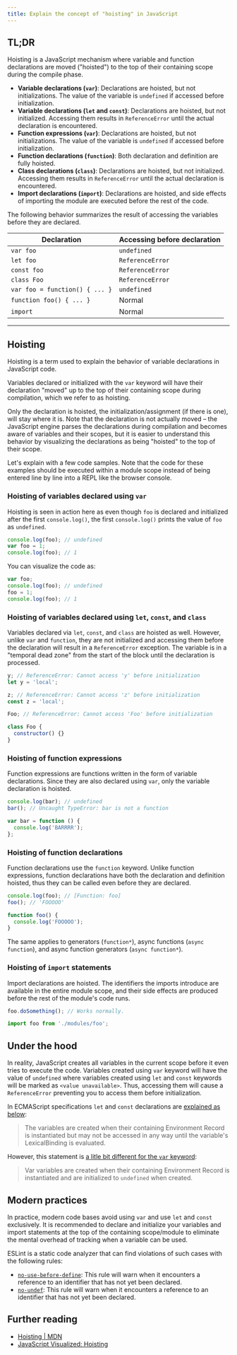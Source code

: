 ```yaml
---
title: Explain the concept of "hoisting" in JavaScript
---
```


## TL;DR

Hoisting is a JavaScript mechanism where variable and function declarations are moved ("hoisted") to the top of their containing scope during the compile phase.

- **Variable declarations (`var`)**: Declarations are hoisted, but not initializations. The value of the variable is `undefined` if accessed before initialization.
- **Variable declarations (`let` and `const`)**: Declarations are hoisted, but not initialized. Accessing them results in `ReferenceError` until the actual declaration is encountered.
- **Function expressions (`var`)**: Declarations are hoisted, but not initializations. The value of the variable is `undefined` if accessed before initialization.
- **Function declarations (`function`)**: Both declaration and definition are fully hoisted.
- **Class declarations (`class`)**: Declarations are hoisted, but not initialized. Accessing them results in `ReferenceError` until the actual declaration is encountered.
- **Import declarations (`import`)**: Declarations are hoisted, and side effects of importing the module are executed before the rest of the code.

The following behavior summarizes the result of accessing the variables before they are declared.

| Declaration                    | Accessing before declaration |
| ------------------------------ | ---------------------------- |
| `var foo`                      | `undefined`                  |
| `let foo`                      | `ReferenceError`             |
| `const foo`                    | `ReferenceError`             |
| `class Foo`                    | `ReferenceError`             |
| `var foo = function() { ... }` | `undefined`                  |
| `function foo() { ... }`       | Normal                       |
| `import`                       | Normal                       |

---

## Hoisting

Hoisting is a term used to explain the behavior of variable declarations in JavaScript code. 

Variables declared or initialized with the `var` keyword will have their declaration "moved" up to the top of their containing scope during compilation, which we refer to as hoisting.

Only the declaration is hoisted, the initialization/assignment (if there is one), will stay where it is. Note that the declaration is not actually moved – the JavaScript engine parses the declarations during compilation and becomes aware of variables and their scopes, but it is easier to understand this behavior by visualizing the declarations as being "hoisted" to the top of their scope.

Let's explain with a few code samples. Note that the code for these examples should be executed within a module scope instead of being entered line by line into a REPL like the browser console.

### Hoisting of variables declared using `var`

Hoisting is seen in action here as even though `foo` is declared and initialized after the first `console.log()`, the first `console.log()` prints the value of `foo` as `undefined`.

```js
console.log(foo); // undefined
var foo = 1;
console.log(foo); // 1
```

You can visualize the code as:

```js
var foo;
console.log(foo); // undefined
foo = 1;
console.log(foo); // 1
```

### Hoisting of variables declared using `let`, `const`, and `class`

Variables declared via `let`, `const`, and `class` are hoisted as well. However, unlike `var` and `function`, they are not initialized and accessing them before the declaration will result in a `ReferenceError` exception. The variable is in a "temporal dead zone" from the start of the block until the declaration is processed.

```js
y; // ReferenceError: Cannot access 'y' before initialization
let y = 'local';
```

```js
z; // ReferenceError: Cannot access 'z' before initialization
const z = 'local';
```

```js
Foo; // ReferenceError: Cannot access 'Foo' before initialization

class Foo {
  constructor() {}
}
```

### Hoisting of function expressions

Function expressions are functions written in the form of variable declarations. Since they are also declared using `var`, only the variable declaration is hoisted.

```js
console.log(bar); // undefined
bar(); // Uncaught TypeError: bar is not a function

var bar = function () {
  console.log('BARRRR');
};
```

### Hoisting of function declarations

Function declarations use the `function` keyword. Unlike function expressions, function declarations have both the declaration and definition hoisted, thus they can be called even before they are declared.

```js
console.log(foo); // [Function: foo]
foo(); // 'FOOOOO'

function foo() {
  console.log('FOOOOO');
}
```

The same applies to generators (`function*`), async functions (`async function`), and async function generators (`async function*`).

### Hoisting of `import` statements

Import declarations are hoisted. The identifiers the imports introduce are available in the entire module scope, and their side effects are produced before the rest of the module's code runs.

```js
foo.doSomething(); // Works normally.

import foo from './modules/foo';
```

## Under the hood

In reality, JavaScript creates all variables in the current scope before it even tries to execute the code. Variables created using `var` keyword will have the value of `undefined` where variables created using `let` and `const` keywords will be marked as `<value unavailable>`. Thus, accessing them will cause a `ReferenceError` preventing you to access them before initialization.

In ECMAScript specifications `let` and `const` declarations are [explained as below](https://tc39.es/ecma262/#sec-let-and-const-declarations):

> The variables are created when their containing Environment Record is instantiated but may not be accessed in any way until the variable's LexicalBinding is evaluated.

However, this statement is [a litle bit different for the `var` keyword](https://tc39.es/ecma262/#sec-variable-statement):

> Var variables are created when their containing Environment Record is instantiated and are initialized to `undefined` when created.

## Modern practices

In practice, modern code bases avoid using `var` and use `let` and `const` exclusively. It is recommended to declare and initialize your variables and import statements at the top of the containing scope/module to eliminate the mental overhead of tracking when a variable can be used.

ESLint is a static code analyzer that can find violations of such cases with the following rules:

- [`no-use-before-define`](https://eslint.org/docs/latest/rules/no-use-before-define): This rule will warn when it encounters a reference to an identifier that has not yet been declared.
- [`no-undef`](https://eslint.org/docs/latest/rules/no-undef): This rule will warn when it encounters a reference to an identifier that has not yet been declared.

## Further reading

- [Hoisting | MDN](https://developer.mozilla.org/en-US/docs/Glossary/Hoisting)
- [JavaScript Visualized: Hoisting](https://dev.to/lydiahallie/javascript-visualized-hoisting-478h)
